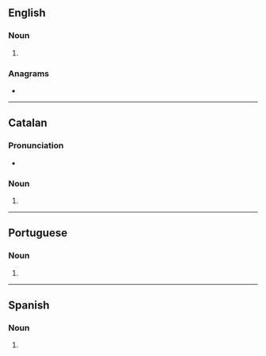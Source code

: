 ==English==

===Noun===
{{head|en|noun form}}

# {{plural of|en|aviso}}

===Anagrams===
* {{anagrams|en|a=aiossv|Viossa}}

----

==Catalan==

===Pronunciation===
* {{ca-IPA}}

===Noun===
{{head|ca|noun form}}

# {{plural of|ca|avís}}

----

==Portuguese==

===Noun===
{{head|pt|noun form}}

# {{plural of|pt|aviso}}

----

==Spanish==

===Noun===
{{head|es|noun form|g=m-p}}

# {{plural of|es|aviso}}